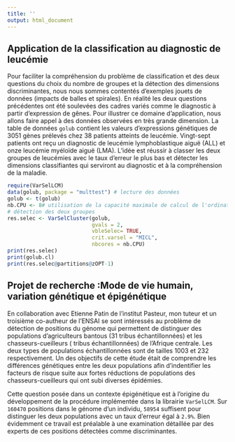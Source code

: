 ```yaml
---
title: ''
output: html_document
---
```

## Application de la classification au diagnostic de leucémie
Pour faciliter la compréhension du problème de classification et des deux questions du choix du nombre de groupes et la détection des dimensions discriminantes, nous nous sommes contentés d'exemples jouets de données (impacts de balles et spirales). En réalité les deux questions précédentes ont été soulevées des cadres variés comme le diagnostic à partir d'expression de gênes.  Pour illustrer ce domaine d'application, nous allons faire appel à des données observées en très grande dimension.  La table de données `golub` contient les valeurs d'expressions génétiques de 3051 gènes prélevés chez 38 patients atteints de leucémie. Vingt-sept patients ont reçu un diagnostic de leucémie lymphoblastique aiguë (ALL) et onze leucémie myéloïde aiguë (LMA). L'idée est réussir à classer les deux groupes de leucémies avec le taux d'erreur le plus bas et détecter les dimensions classifiantes qui serviront au diagnostic et à la compréhension de la maladie. 

```r
require(VarSelLCM)
data(golub, package = "multtest") # lecture des données
golub <- t(golub)
nb.CPU <- 8# utilisation de la capacité maximale de calcul de l'ordinateur
# détection des deux groupes 
res.selec <- VarSelCluster(golub,
                           gvals = 2,
                           vbleSelec= TRUE,
                           crit.varsel = "MICL",
                           nbcores = nb.CPU)
print(res.selec)
print(golub.cl)
print(res.selec@partitions@zOPT-1)
```



## Projet de recherche :Mode de vie humain, variation génétique et épigénétique 

En collaboration avec Etienne Patin de l'institut Pasteur, mon tuteur et un troisième co-autheur de l'ENSAI se sont intéressés au problème de détection de positions du génome qui permettent de distinguer des populations d'agriculteurs bantous (31 tribus échantillonnées) et les chasseurs-cueilleurs ( tribus échantillonnées)
de l’Afrique centrale. Les deux types de populations échantillonnées sont de tailles 1003 et 232 respectivement.
Un des objectifs de cette étude était de comprendre les différences génétiques entre les deux populations afin d'indentifier les facteurs de risque suite aux fortes réductions de populations des chasseurs-cueilleurs qui ont subi diverses épidémies. 

Cette question posée dans un contexte épigénétique est à l'origine du développement de la procédure implémentée dans la librairie `VarSelLCM`. Sur `160470` positions dans le génome d'un individu, `58954` suffisent pour distinguer les deux populations avec un taux d'erreur égal à `2.9%`. Bien évidemment ce travail est préalable à une examination détaillée par des experts de ces positions détectées comme discriminantes. 

